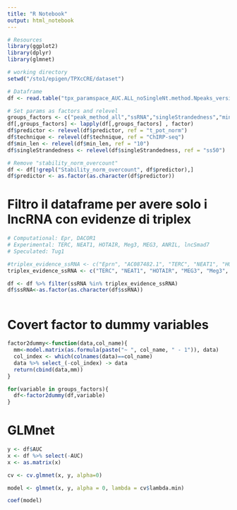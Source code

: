 ```yaml
---
title: "R Notebook"
output: html_notebook
---
```


```r
# Resources
library(ggplot2)
library(dplyr)
library(glmnet)

# working directory
setwd("/sto1/epigen/TPXcCRE/dataset")

# Dataframe
df <- read.table("tpx_paramspace_AUC.ALL_noSingleNt.method.Npeaks_version.noPROB_fitted.noT_pot_custom.technique.header_added.gz", header=T)

# Set params as factors and relevel 
groups_factors <- c("peak_method_all","ssRNA","singleStrandedness","min_len","error_rate","guanine_rate","repeat_filter","consecutive_error","predictor","technique")
df[,groups_factors] <- lapply(df[,groups_factors] , factor)
df$predictor <- relevel(df$predictor, ref = "t_pot_norm")
df$technique <- relevel(df$technique, ref = "ChIRP-seq")
df$min_len <- relevel(df$min_len, ref = "10")
df$singleStrandedness <- relevel(df$singleStrandedness, ref = "ss50")

# Remove "stability_norm_overcount"
df <- df[!grepl("Stability_norm_overcount", df$predictor),]
df$predictor <- as.factor(as.character(df$predictor))

```



# Filtro il dataframe per avere solo i lncRNA con evidenze di triplex

```r
# Computational: Epr, DACOR1
# Experimental: TERC, NEAT1, HOTAIR, Meg3, MEG3, ANRIL, lncSmad7
# Speculated: Tug1

#triplex_evidence_ssRNA <- c("Eprn", "AC087482.1", "TERC", "NEAT1", "HOTAIR", "MEG3", "Meg3", "CDKN2B-AS1", "lncSmad7")
triplex_evidence_ssRNA <- c("TERC", "NEAT1", "HOTAIR", "MEG3", "Meg3", "CDKN2B-AS1", "lncSmad7")

df <- df %>% filter(ssRNA %in% triplex_evidence_ssRNA)
df$ssRNA<-as.factor(as.character(df$ssRNA))



```


# Covert factor to dummy variables
```r
factor2dummy<-function(data,col_name){
  mm<-model.matrix(as.formula(paste("~ ", col_name, " - 1")), data)
  col_index <- which(colnames(data)==col_name)
  data %>% select_(-col_index) -> data
  return(cbind(data,mm))
}

for(variable in groups_factors){
  df<-factor2dummy(df,variable)
}
```


# GLMnet

```r
y <- df$AUC
x <- df %>% select(-AUC)
x <- as.matrix(x)

cv <- cv.glmnet(x, y, alpha=0)

model <- glmnet(x, y, alpha = 0, lambda = cv$lambda.min)

coef(model)
```


